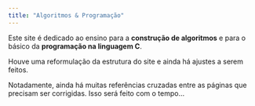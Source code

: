```yaml
---
title: "Algoritmos & Programação"
---
```


Este site é dedicado ao ensino para a **construção de algoritmos** e para o básico da **programação na linguagem C**.

::: {.callout-warning}
Houve uma reformulação da estrutura do site e ainda há ajustes a serem feitos.

Notadamente, ainda há muitas referências cruzadas entre as páginas que precisam ser corrigidas. Isso será feito com o tempo...
:::
